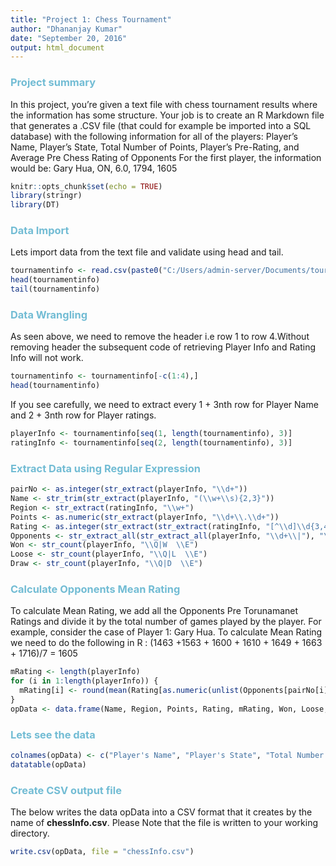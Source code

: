 ```yaml
---
title: "Project 1: Chess Tournament"
author: "Dhananjay Kumar"
date: "September 20, 2016"
output: html_document
---
```

### <span style="color:#72BCD4">Project summary</span>

In this project, you're given a text file with chess tournament results where the information has some structure. Your
job is to create an R Markdown file that generates a .CSV file (that could for example be imported into a SQL database)
with the following information for all of the players:
Player's Name, Player's State, Total Number of Points, Player's Pre-Rating, and Average Pre Chess Rating of Opponents
For the first player, the information would be:
Gary Hua, ON, 6.0, 1794, 1605

```r
knitr::opts_chunk$set(echo = TRUE)
library(stringr)
library(DT)
```


### <span style="color:#72BCD4">Data Import</span>

Lets import data from the text file and validate using head and tail.

```r
tournamentinfo <- read.csv(paste0("C:/Users/admin-server/Documents/tournamentinfo.txt"), header=F)
head(tournamentinfo)
tail(tournamentinfo)
```

### <span style="color:#72BCD4">Data Wrangling</span>

As seen above, we need to remove the header i.e row 1 to row 4.Without removing header the subsequent code of retrieving Player Info and Rating Info will not work.
```r
tournamentinfo <- tournamentinfo[-c(1:4),]
head(tournamentinfo)
```


If you see carefully, we need to extract every 1 + 3nth row for Player Name and 2 + 3nth row for Player ratings. 
```r
playerInfo <- tournamentinfo[seq(1, length(tournamentinfo), 3)]
ratingInfo <- tournamentinfo[seq(2, length(tournamentinfo), 3)]
```

### <span style="color:#72BCD4">Extract Data using Regular Expression</span>

```r
pairNo <- as.integer(str_extract(playerInfo, "\\d+"))
Name <- str_trim(str_extract(playerInfo, "(\\w+\\s){2,3}"))
Region <- str_extract(ratingInfo, "\\w+")
Points <- as.numeric(str_extract(playerInfo, "\\d+\\.\\d+"))
Rating <- as.integer(str_extract(str_extract(ratingInfo, "[^\\d]\\d{3,4}[^\\d]"), "\\d+"))
Opponents <- str_extract_all(str_extract_all(playerInfo, "\\d+\\|"), "\\d+")
Won <- str_count(playerInfo, "\\Q|W  \\E")
Loose <- str_count(playerInfo, "\\Q|L  \\E")
Draw <- str_count(playerInfo, "\\Q|D  \\E")
```

### <span style="color:#72BCD4">Calculate Opponents Mean Rating</span>

To calculate Mean Rating, we add all the Opponents Pre Torunamanet Ratings and divide it by the total number of games played by the player. For example, consider the case of Player 1: Gary Hua. To calculate Mean Rating we need to do the following in R : (1463 +1563 + 1600 + 1610 + 1649 + 1663 + 1716)/7 = 1605

```r
mRating <- length(playerInfo)
for (i in 1:length(playerInfo)) { 
  mRating[i] <- round(mean(Rating[as.numeric(unlist(Opponents[pairNo[i]]))]), digits = 0) 
}
opData <- data.frame(Name, Region, Points, Rating, mRating, Won, Loose, Draw);
```

### <span style="color:#72BCD4">Lets see the data</span>

```r
colnames(opData) <- c("Player's Name", "Player's State", "Total Number of Points", "Player's Pre-Rating", " Average Pre Chess Rating of Opponents", "Won", "Loose", "Draw")
datatable(opData)
```

### <span style="color:#72BCD4"> Create CSV output file </span>

The below writes the data opData into a CSV format that it creates by the name of **chessInfo.csv**. Please Note that the file is written to your working directory.
```r
write.csv(opData, file = "chessInfo.csv")
```

